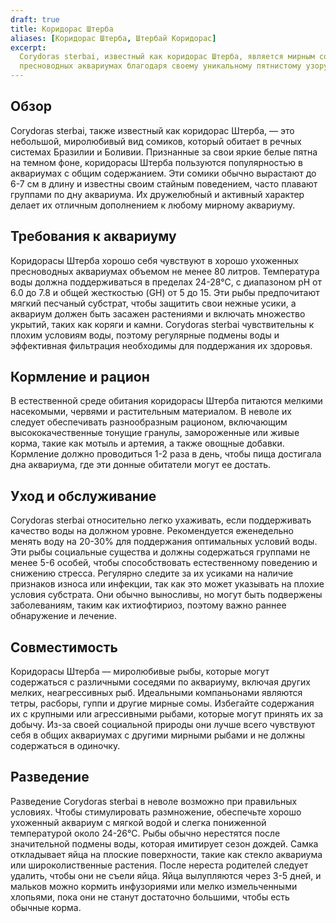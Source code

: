 ```yaml
---
draft: true
title: Коридорас Штерба
aliases: [Коридорас Штерба, Штербай Коридорас]
excerpt:
  Corydoras sterbai, известный как коридорас Штерба, является мирным сомиком, обитающим на дне, который популярен в
  пресноводных аквариумах благодаря своему уникальному пятнистому узору и социальной природе.
---
```


## Обзор

Corydoras sterbai, также известный как коридорас Штерба, — это небольшой, миролюбивый вид сомиков, который обитает в
речных системах Бразилии и Боливии. Признанные за свои яркие белые пятна на темном фоне, коридорасы Штерба пользуются
популярностью в аквариумах с общим содержанием. Эти сомики обычно вырастают до 6-7 см в длину и известны своим стайным
поведением, часто плавают группами по дну аквариума. Их дружелюбный и активный характер делает их отличным дополнением к
любому мирному аквариуму.

## Требования к аквариуму

Коридорасы Штерба хорошо себя чувствуют в хорошо ухоженных пресноводных аквариумах объемом не менее 80 литров.
Температура воды должна поддерживаться в пределах 24-28°C, с диапазоном pH от 6.0 до 7.8 и общей жесткостью (GH) от 5
до 15. Эти рыбы предпочитают мягкий песчаный субстрат, чтобы защитить свои нежные усики, а аквариум должен быть засажен
растениями и включать множество укрытий, таких как коряги и камни. Corydoras sterbai чувствительны к плохим условиям
воды, поэтому регулярные подмены воды и эффективная фильтрация необходимы для поддержания их здоровья.

## Кормление и рацион

В естественной среде обитания коридорасы Штерба питаются мелкими насекомыми, червями и растительным материалом. В неволе
их следует обеспечивать разнообразным рационом, включающим высококачественные тонущие гранулы, замороженные или живые
корма, такие как мотыль и артемия, а также овощные добавки. Кормление должно проводиться 1-2 раза в день, чтобы пища
достигала дна аквариума, где эти донные обитатели могут ее достать.

## Уход и обслуживание

Corydoras sterbai относительно легко ухаживать, если поддерживать качество воды на должном уровне. Рекомендуется
еженедельно менять воду на 20-30% для поддержания оптимальных условий воды. Эти рыбы социальные существа и должны
содержаться группами не менее 5-6 особей, чтобы способствовать естественному поведению и снижению стресса. Регулярно
следите за их усиками на наличие признаков износа или инфекции, так как это может указывать на плохие условия субстрата.
Они обычно выносливы, но могут быть подвержены заболеваниям, таким как ихтиофтириоз, поэтому важно раннее обнаружение и
лечение.

## Совместимость

Коридорасы Штерба — миролюбивые рыбы, которые могут содержаться с различными соседями по аквариуму, включая других
мелких, неагрессивных рыб. Идеальными компаньонами являются тетры, расборы, гуппи и другие мирные сомы. Избегайте
содержания их с крупными или агрессивными рыбами, которые могут принять их за добычу. Из-за своей социальной природы они
лучше всего чувствуют себя в общих аквариумах с другими мирными рыбами и не должны содержаться в одиночку.

## Разведение

Разведение Corydoras sterbai в неволе возможно при правильных условиях. Чтобы стимулировать размножение, обеспечьте
хорошо ухоженный аквариум с мягкой водой и слегка пониженной температурой около 24-26°C. Рыбы обычно нерестятся после
значительной подмены воды, которая имитирует сезон дождей. Самка откладывает яйца на плоские поверхности, такие как
стекло аквариума или широколиственные растения. После нереста родителей следует удалить, чтобы они не съели яйца. Яйца
вылупляются через 3-5 дней, и мальков можно кормить инфузориями или мелко измельченными хлопьями, пока они не станут
достаточно большими, чтобы есть обычные корма.
